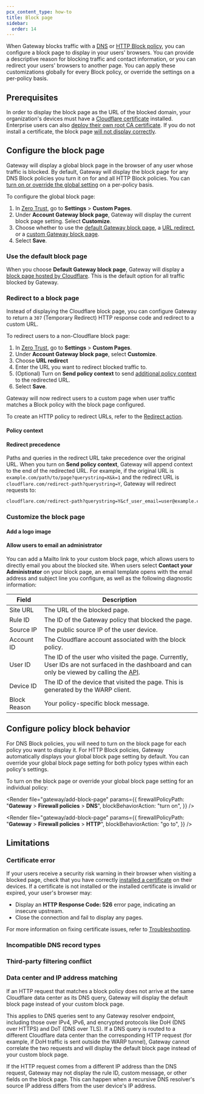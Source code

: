 ```yaml
---
pcx_content_type: how-to
title: Block page
sidebar:
  order: 14
---
```



When Gateway blocks traffic with a [DNS](/cloudflare-one/policies/gateway/dns-policies/#block) or [HTTP Block policy](/cloudflare-one/policies/gateway/http-policies/#block), you can configure a block page to display in your users' browsers. You can provide a descriptive reason for blocking traffic and contact information, or you can redirect your users' browsers to another page. You can apply these customizations globally for every Block policy, or override the settings on a per-policy basis.

## Prerequisites

In order to display the block page as the URL of the blocked domain, your organization's devices must have a [Cloudflare certificate](/cloudflare-one/connections/connect-devices/user-side-certificates/manual-deployment/) installed. Enterprise users can also [deploy their own root CA certificate](/cloudflare-one/connections/connect-devices/user-side-certificates/custom-certificate/). If you do not install a certificate, the block page [will not display correctly](#certificate-error).

## Configure the block page

Gateway will display a global block page in the browser of any user whose traffic is blocked. By default, Gateway will display the block page for any DNS Block policies you turn it on for and all HTTP Block policies. You can [turn on or override the global setting](#configure-policy-block-behavior) on a per-policy basis.

To configure the global block page:

1. In [Zero Trust](https://one.dash.cloudflare.com), go to **Settings** > **Custom Pages**.
2. Under **Account Gateway block page**, Gateway will display the current block page setting. Select **Customize**.
3. Choose whether to use the [default Gateway block page](#use-the-default-block-page), a [URL redirect](#redirect-to-a-block-page), or a [custom Gateway block page](#customize-the-block-page).
4. Select **Save**.

### Use the default block page

When you choose **Default Gateway block page**, Gateway will display a [block page hosted by Cloudflare](https://blocked.teams.cloudflare.com/). This is the default option for all traffic blocked by Gateway.

### Redirect to a block page

Instead of displaying the Cloudflare block page, you can configure Gateway to return a `307` (Temporary Redirect) HTTP response code and redirect to a custom URL.

To redirect users to a non-Cloudflare block page:

1. In [Zero Trust](https://one.dash.cloudflare.com), go to **Settings** > **Custom Pages**.
2. Under **Account Gateway block page**, select **Customize**.
3. Choose **URL redirect**
4. Enter the URL you want to redirect blocked traffic to.
5. (Optional) Turn on **Send policy context** to send [additional policy context](#policy-context) to the redirected URL.
6. Select **Save**.

Gateway will now redirect users to a custom page when user traffic matches a Block policy with the block page configured.

To create an HTTP policy to redirect URLs, refer to the [Redirect action](/cloudflare-one/policies/gateway/http-policies/#redirect).

#### Policy context

<Render file="gateway/policy-context" />

#### Redirect precedence

Paths and queries in the redirect URL take precedence over the original URL. When you turn on **Send policy context**, Gateway will append context to the end of the redirected URL. For example, if the original URL is `example.com/path/to/page?querystring=X&k=1` and the redirect URL is `cloudflare.com/redirect-path?querystring=Y`, Gateway will redirect requests to:

```txt ins="&cf_user_email=user@example.com"
cloudflare.com/redirect-path?querystring=Y&cf_user_email=user@example.com
```

### Customize the block page

<Render file="gateway/customize-block-page" />

#### Add a logo image

<Render file="gateway/add-logo-image" />

#### Allow users to email an administrator

You can add a Mailto link to your custom block page, which allows users to directly email you about the blocked site. When users select **Contact your Administrator** on your block page, an email template opens with the email address and subject line you configure, as well as the following diagnostic information:

| Field        | Description                                                                                                                                                                                                                 |
| ------------ | --------------------------------------------------------------------------------------------------------------------------------------------------------------------------------------------------------------------------- |
| Site URL     | The URL of the blocked page.                                                                                                                                                                                                |
| Rule ID      | The ID of the Gateway policy that blocked the page.                                                                                                                                                                         |
| Source IP    | The public source IP of the user device.                                                                                                                                                                                    |
| Account ID   | The Cloudflare account associated with the block policy.                                                                                                                                                                    |
| User ID      | The ID of the user who visited the page. Currently, User IDs are not surfaced in the dashboard and can only be viewed by calling the [API](/api/resources/zero_trust/subresources/access/subresources/users/methods/list/). |
| Device ID    | The ID of the device that visited the page. This is generated by the WARP client.                                                                                                                                           |
| Block Reason | Your policy-specific block message.                                                                                                                                                                                         |

## Configure policy block behavior

For DNS Block policies, you will need to turn on the block page for each policy you want to display it. For HTTP Block policies, Gateway automatically displays your global block page setting by default. You can override your global block page setting for both policy types within each policy's settings.

To turn on the block page or override your global block page setting for an individual policy:

<Tabs>

<TabItem label="DNS policy">

<Render
	file="gateway/add-block-page"
	params={{
		firewallPolicyPath: "**Gateway** > **Firewall policies** > **DNS**",
		blockBehaviorAction: "turn on",
	}}
/>

</TabItem>
<TabItem label="HTTP policy">

<Render
	file="gateway/add-block-page"
	params={{
		firewallPolicyPath: "**Gateway** > **Firewall policies** > **HTTP**",
		blockBehaviorAction: "go to",
	}}
/>

</TabItem>

</Tabs>

## Limitations

### Certificate error

If your users receive a security risk warning in their browser when visiting a blocked page, check that you have correctly [installed a certificate](/cloudflare-one/connections/connect-devices/user-side-certificates/manual-deployment/) on their devices. If a certificate is not installed or the installed certificate is invalid or expired, your user's browser may:

- Display an **HTTP Response Code: 526** error page, indicating an insecure upstream.
- Close the connection and fail to display any pages.

For more information on fixing certificate issues, refer to [Troubleshooting](/cloudflare-one/faq/troubleshooting/#as-of-february-2-2025-my-end-user-devices-browser-is-returning-a-your-connection-is-not-private-warning).

### Incompatible DNS record types

<Render file="gateway/block-page-dns-records" product="cloudflare-one" />

### Third-party filtering conflict

<Render file="gateway/third-party-warning" />

### Data center and IP address matching

If an HTTP request that matches a block policy does not arrive at the same Cloudflare data center as its DNS query, Gateway will display the default block page instead of your custom block page.

This applies to DNS queries sent to any Gateway resolver endpoint, including those over IPv4, IPv6, and encrypted protocols like DoH (DNS over HTTPS) and DoT (DNS over TLS). If a DNS query is routed to a different Cloudflare data center than the corresponding HTTP request (for example, if DoH traffic is sent outside the WARP tunnel), Gateway cannot correlate the two requests and will display the default block page instead of your custom block page.

If the HTTP request comes from a different IP address than the DNS request, Gateway may not display the rule ID, custom message, or other fields on the block page. This can happen when a recursive DNS resolver's source IP address differs from the user device's IP address.
